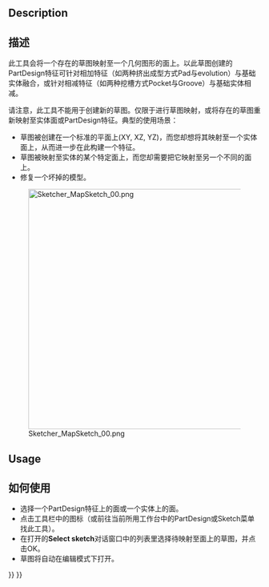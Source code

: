<languages/>

<div class="mw-translate-fuzzy">
{{Docnav/zh-cn
|[[Sketcher_ViewSection/zh-cn|查看截面]]
|[[Sketcher_ReorientSketch/zh-cn|调整草图方向]]
|[[Sketcher_Workbench/zh-cn|Sketcher]]
|IconL=Sketcher_ViewSection.svg
|IconR=Sketcher_ReorientSketch.svg
|IconC=Workbench_Sketcher.svg
}}
</div>

<div class="mw-translate-fuzzy">
{{GuiCommand/zh-cn
|Name/zh-cn=映射草图至面...
|Name=Sketcher_MapSketch
|MenuLocation=Part Design/Sketch → 映射草图至面...
|Workbenches=[[Sketcher_Workbench/zh-cn|Sketcher]], [[PartDesign_Workbench/zh-cn|PartDesign]]
|SeeAlso=[[Sketcher_NewSketch/zh-cn|创建草图]]
}}
</div>

==Description==

<div class="mw-translate-fuzzy">
==描述==
此工具会将一个存在的草图映射至一个几何图形的面上。以此草图创建的PartDesign特征可针对相加特征（如两种挤出成型方式Pad与evolution）与基础实体融合，或针对相减特征（如两种挖槽方式Pocket与Groove）与基础实体相减。
</div>

<div class="mw-translate-fuzzy">
请注意，此工具不能用于创建新的草图。仅限于进行草图映射，或将存在的草图重新映射至实体面或PartDesign特征。典型的使用场景：
* 草图被创建在一个标准的平面上(XY, XZ, YZ)，而您却想将其映射至一个实体面上，从而进一步在此构建一个特征。
* 草图被映射至实体的某个特定面上，而您却需要把它映射至另一个不同的面上。
* 修复一个坏掉的模型。
</div>

[[File:Sketcher_MapSketch_00.png|480px|none]]

==Usage== 

<div class="mw-translate-fuzzy">
==如何使用==
* 选择一个PartDesign特征上的面或一个实体上的面。
* 点击工具栏中的{{KEY|[[Image:Sketcher_MapSketch.png|16px|Sketcher_MapSketch]] [[Sketcher_MapSketch|Map sketch to face]]}}图标（或前往当前所用工作台中的PartDesign或Sketch菜单找此工具）。
* 在打开的'''Select sketch'''对话窗口中的列表里选择待映射至面上的草图，并点击OK。
* 草图将自动在编辑模式下打开。
</div>


<div class="mw-translate-fuzzy">
{{Docnav/zh-cn
|[[Sketcher_ViewSection/zh-cn|查看截面]]
|[[Sketcher_ReorientSketch/zh-cn|调整草图方向]]
|[[Sketcher_Workbench/zh-cn|Sketcher]]
|IconL=Sketcher_ViewSection.svg
|IconR=Sketcher_ReorientSketch.svg
|IconC=Workbench_Sketcher.svg
}}
</div>

{{Sketcher Tools navi{{#translation:}}}}
{{Userdocnavi{{#translation:}}}}